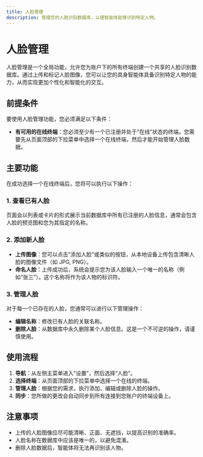 ```yaml
---
title: 人脸管理
description: 管理您的人脸识别数据库，以便智能体能够识别特定人物。
---
```


# 人脸管理

人脸管理是一个全局功能，允许您为账户下的所有终端创建一个共享的人脸识别数据库。通过上传和标记人脸图像，您可以让您的具身智能体具备识别特定人物的能力，从而实现更加个性化和智能化的交互。

## 前提条件

要使用人脸管理功能，您必须满足以下条件：

-   **有可用的在线终端**：您必须至少有一个已注册并处于“在线”状态的终端。您需要先从页面顶部的下拉菜单中选择一个在线终端，然后才能开始管理人脸数据。

## 主要功能

在成功选择一个在线终端后，您将可以执行以下操作：

### 1. 查看已有人脸

页面会以列表或卡片的形式展示当前数据库中所有已注册的人脸信息，通常会包含人脸的预览图和您为其指定的名称。

### 2. 添加新人脸

-   **上传图像**：您可以点击“添加人脸”或类似的按钮，从本地设备上传包含清晰人脸的图像文件（如 JPG, PNG）。
-   **命名人脸**：上传成功后，系统会提示您为该人脸输入一个唯一的名称（例如“张三”）。这个名称将作为该人物的标识符。

### 3. 管理人脸

对于每一个已存在的人脸，您通常可以进行以下管理操作：

-   **编辑名称**：修改已有人脸的关联名称。
-   **删除人脸**：从数据库中永久删除某个人脸信息。这是一个不可逆的操作，请谨慎使用。

## 使用流程

1.  **导航**：从左侧主菜单进入“设置”，然后选择“人脸”。
2.  **选择终端**：从页面顶部的下拉菜单中选择一个在线的终端。
3.  **管理人脸**：根据您的需求，执行添加、编辑或删除人脸的操作。
4.  **同步**：您所做的更改会自动同步到所有连接到您账户的终端设备上。

## 注意事项

-   上传的人脸图像应尽可能清晰、正面、无遮挡，以提高识别的准确率。
-   人脸名称在数据库中应该是唯一的，以避免混淆。
-   删除人脸数据后，智能体将无法再识别该人物。
